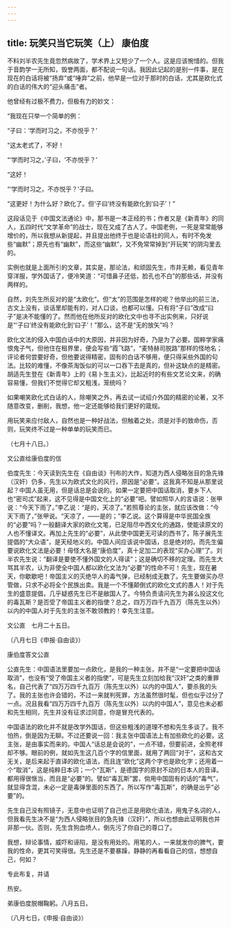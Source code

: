 ```yaml
---
---
---
```

title: 玩笑只当它玩笑（上） 康伯度
---



不料刘半农先生竟忽然病故了，学术界上又短少了一个人。这是应该惋惜的。但我于音韵学一无所知，毁誉两面，都不配说一句话。我因此记起的是别一件事，是在现在的白话将被“扬弃”或“唾弃”之前，他早是一位对于那时的白话，尤其是欧化式的白话的伟大的“迎头痛击”者。

他曾经有过极不费力，但极有力的妙文：

“我现在只举一个简单的例：

“子曰：‘学而时习之，不亦悦乎？’

“这太老式了，不好！

“‘学而时习之，’子曰，‘不亦悦乎？’

“这好！

“‘学而时习之，不亦悦乎？’子曰。

“这更好！为什么好？欧化了。但‘子曰’终没有能欧化到‘曰子’！”

这段话见于《中国文法通论》中，那书是一本正经的书；作者又是《新青年》的同人，五四时代“文学革命”的战士，现在又成了古人了。中国老例，一死是常常能够增价的，所以我想从新提起，并且提出他终于也是论语社的同人，有时不免发些“幽默”；原先也有“幽默”，而这些“幽默”，又不免常常掉到“开玩笑”的阴沟里去的。

实例也就是上面所引的文章，其实是，那论法，和顽固先生，市井无赖，看见青年穿洋服，学外国话了，便冷笑道：“可惜鼻子还低，脸孔也不白”的那些话，并没有两样的。

自然，刘先生所反对的是“太欧化”。但“太”的范围是怎样的呢？他举出的前三法，古文上没有，谈话里却能有的，对人口谈，也都可以懂。只有将“子曰”改成“曰子”是决不能懂的了。然而他在他所反对的欧化文中也寻不出实例来，只好说是“‘子曰’终没有能欧化到‘曰子’！”那么，这不是“无的放矢”吗？

欧化文法的侵入中国白话中的大原因，并非因为好奇，乃是为了必要。国粹学家痛恨鬼子气，但他住在租界里，便会写些“霞飞路”，“麦特赫司脱路”那样的怪地名；评论者何尝要好奇，但他要说得精密，固有的白话不够用，便只得采些外国的句法。比较的难懂，不像茶淘饭似的可以一口吞下去是真的，但补这缺点的是精密。胡适先生登在《新青年》上的《易卜生主义》，比起近时的有些文艺论文来，的确容易懂，但我们不觉得它却又粗浅，笼统吗？

如果嘲笑欧化式白话的人，除嘲笑之外，再去试一试绍介外国的精密的论著，又不随意改变，删削，我想，他一定还能够给我们更好的箴规。

用玩笑来应付敌人，自然也是一种好战法，但触着之处，须是对手的致命伤，否则，玩笑终不过是一种单单的玩笑而已。

（七月十八日。）

文公直给康伯度的信

伯度先生：今天读到先生在《自由谈》刊布的大作，知道为西人侵略张目的急先锋（汉奸）仍多，先生以为欧式文化的风行，原因是“必要”。这我真不知是从那里说起？中国人虽无用，但是话总是会说的。如果一定要把中国话取消，要乡下人也“密司忒”起来，这不见得是中国文化上的“必要”吧。譬如照华人的言语说：张甲说：“今天下雨了。”李乙说：“是的，天凉了。”若照尊论的主张，就应该改做：“今天下雨了，”张甲说。“天凉了，——是的；”李乙说。这个算得是中华民国全族的“必要”吗？一般翻译大家的欧化文笔，已足阻尽中西文化的通路，使能读原文的人也不懂译文。再加上先生的“必要”，从此使中国更无可读的西书了。陈子展先生提倡的“大众语”，是天经地义的。中国人间应该说中国话，总是绝对的。而先生偏要说欧化文法是必要！毋怪大名是“康伯度”，真十足加二的表现“买办心理”了。刘半农先生说：“翻译是要使不懂外国文的人得读”；这是确切不移的定理。而先生大骂其半农，认为非使全中国人都以欧化文法为“必要”的性命不可！先生，现在暑天，你歇歇吧！帝国主义的灭绝华人的毒气弹，已经制成无数了。先生要做买办尽管做，只求不必将全个民族出卖。我是一个不懂颠倒式的欧化文式的愚人！对于先生的盛意提倡，几乎疑惑先生已不是敝国人了。今特负责请问先生为甚么投这文化的毒瓦斯？是否受了帝国主义者的指使？总之，四万万四千九百万（陈先生以外）以内的中国人对于先生的主张不敢领教的！幸先生注意。

文公直　七月二十五日。

（八月七日《申报·自由谈》）

康伯度答文公直

公直先生：中国语法里要加一点欧化，是我的一种主张，并不是“一定要把中国话取消”，也没有“受了帝国主义者的指使”，可是先生立刻加给我“汉奸”之类的重罪名，自己代表了“四万万四千九百万（陈先生以外）以内的中国人”，要杀我的头了。我的主张也许会错的，不过一来就判死罪，方法虽然很时髦，但也似乎过分了一点。况且我看“四万万四千九百万（陈先生以外）以内的中国人”，意见也未必都和先生相同，先生并没有征求过同意，你是冒充代表的。

中国语法的欧化并不就是改学外国话，但这些粗浅的道理不想和先生多谈了。我不怕热，倒是因为无聊。不过还要说一回：我主张中国语法上有加些欧化的必要。这主张，是由事实而来的。中国人“话总是会说的”，一点不错，但要前进，全照老样却不够。眼前的例，就如先生这几百个字的信里面，就用了两回“对于”，这和古文无关，是后来起于直译的欧化语法，而且连“欧化”这两个字也是欧化字；还用着一个“取消”，这是纯粹日本词；一个“瓦斯”，是德国字的原封不动的日本人的音译。都用得很惬当，而且是“必要”的。譬如“毒瓦斯”罢，倘用中国固有的话的“毒气”，就显得含混，未必一定是毒弹里面的东西了。所以写作“毒瓦斯”，的确是出乎“必要”的。

先生自己没有照镜子，无意中也证明了自己也正是用欧化语法，用鬼子名词的人，但我看先生决不是“为西人侵略张目的急先锋（汉奸）”，所以也想由此证明我也并非那一伙。否则，先生含狗血喷人，倒先污了你自己的尊口了。

我想，辩论事情，威吓和诬陷，是没有用处的。用笔的人，一来就发你的脾气，要我的性命，更其可笑得很。先生还是不要暴躁，静静的再看看自己的信，想想自己，何如？

专此布复，并请

热安。

弟康伯度脱帽鞠躬。八月五日。

（八月七日，《申报·自由谈》）